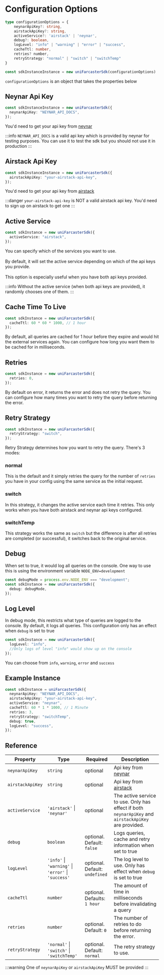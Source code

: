 # Configuration Options

```ts
type configurationOptions = {
	neynarApiKey?: string,
	airstackApiKey?: string,
	activeService?: 'airstack' | 'neynar',
	debug?: boolean,
	logLevel: "info" | "warning" | "error" | "success",
	cacheTtl: number,
	retries? number,
	retryStrategy: "normal" | "switch" | "switchTemp"
}

const sdkInstanceInstance = new uniFarcasterSdk(configurationOptions)
```

`configurationOptions` is an object that takes the properties below

## Neynar Api Key

```ts
const sdkInstanceInstance = new uniFarcasterSdk({
  neynarApiKey: "NEYNAR_API_DOCS",
});
```

You'd need to get your api key from [neynar](https://neynar.com/)

:::info
`NEYNAR_API_DOCS` is a valid api key which is provided by neynar for testing purposes.
You can use it to test the sdk but you should not use it in production
:::

## Airstack Api Key

```ts
const sdkInstanceInstance = new uniFarcasterSdk({
  airstackApiKey: "your-airstack-api-key",
});
```

You'd need to get your api key from [airstack](https://airstack.xyz/)

:::danger
`your-airstack-api-key` is NOT a valid airstack api key. You'd need to sign up on airstack to get one
:::

## Active Service

```ts
const sdkInstance = new uniFarcasterSdk({
  activeService: "airstack",
});
```

You can specify which of the services you want to use.<br></br> By default, it will set the active service depending on which of the api keys you provide.<br></br>This option is especially useful when you have both api keys
provided.

:::info
Without the active service (when both api keys are provided), it randomly chooses one of them.
:::

## Cache Time To Live

```ts
const sdkInstance = new uniFarcasterSdk({
  cacheTtl: 60 * 60 * 1000, // 1 hour
});
```

By default, all queries are cached for 1 hour before they expire and would hit the external services again.
You can configure how long you want them to be cached for in milliseconds.

## Retries

```ts
const sdkInstance = new uniFarcasterSdk({
  retries: 0,
});
```

By default on error, it returns the error and does not retry the query.
You can configure how many times you want to retry the query before returning the error.

## Retry Strategy

```ts
const sdkInstance = new uniFarcasterSdk({
  retryStrategy: "switch",
});
```

Retry Strategy determines how you want to retry the query. There's 3 modes:

### normal

This is the default and it simply retries the query for the number of `retries` you have in your config using the same service as the initial request.

### switch

In this strategy, it changes the active service each time it retries.
This only works when you have both airstack and neynar api keys configured.

### switchTemp

This strategy works the same as `switch` but the difference is after all retries are completed (or successful), it switches back to the original service.

## Debug

When set to true, it would log all queries on the console. One way to use this is using the environment variable `NODE_ENV=development`

```ts
const debugMode = process.env.NODE_ENV === "development";
const sdkInstance = new uniFarcasterSdk({
  debug: debugMode,
});
```

## Log Level

In debug mode, this restricts what type of queries are logged to the console.
By default, it logs all queries.
This configuration only has an effect when `debug` is set to true

```ts
const sdkInstance = new uniFarcasterSdk({
  logLevel: "info",
  //Only logs of level "info" would show up on the console
});
```

You can choose from `info`, `warning`, `error` and `success`

## Example Instance

```ts
const sdkInstance = uniFarcasterSdk({
  neynarApiKey: "NEYNAR_API_DOCS",
  airstackApiKey: "your-airstack-api-key",
  activeService: "neynar",
  cacheTtl: 60 * 1 * 1000, // 1 Minute
  retries: 3,
  retryStrategy: "switchTemp",
  debug: true,
  logLevel: "success",
});
```

## Reference

| Property         | Type                                                | Required                       | Description                                                                                          |
| ---------------- | --------------------------------------------------- | ------------------------------ | ---------------------------------------------------------------------------------------------------- |
| `neynarApiKey`   | `string`                                            | optional                       | Api key from [neynar](https://neynar.com/)                                                           |
| `airstackApiKey` | `string`                                            | optional                       | Api key from [airstack](https://airstack.xyz/)                                                       |
| `activeService`  | `'airstack'` \| `'neynar'`                          | optional                       | The active service to use. Only has effect if both `neynarApiKey` and `airstackApiKey` are provided. |
| `debug`          | `boolean`                                           | optional. Default: `false`     | Logs queries, cache and retry information when set to true                                           |
| `logLevel`       | `'info'` \| `'warning'` \| `'error'` \| `'success'` | optional. Default: `undefined` | The log level to use. Only has effect when `debug` is set to true                                    |
| `cacheTtl`       | `number`                                            | optional. Defaults: `1 hour`   | The amount of time in milliseconds before invalidating a query                                       |
| `retries`        | `number`                                            | optional. Default: `0`         | The number of retries to do before returning the error.                                              |
| `retryStrategy`  | `'normal'` \| `'switch'` \| `'switchTemp'`          | optional. Default: `normal`    | The retry strategy to use.                                                                           |

:::warning
One of `neynarApiKey` or `airstackApiKey` MUST be provided
:::

